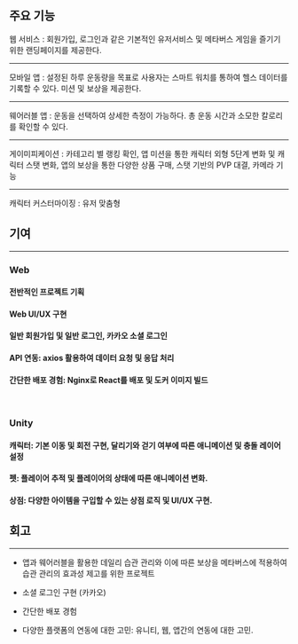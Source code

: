 <div>

## 주요 기능 


웹 서비스 : 회원가입, 로그인과 같은 기본적인 유저서비스 및 메타버스 게임을 즐기기 위한 랜딩페이지를 제공한다.

---

모바일 앱 : 설정된 하루 운동량을 목표로 사용자는 스마트 워치를 통하여 헬스 데이터를 기록할 수 있다. 미션 및 보상을 제공한다.<br />

---

웨어러블 앱 : 운동을 선택하여 상세한 측정이 가능하다. 총 운동 시간과 소모한 칼로리를 확인할 수 있다.

---

게이미피케이션 : 카테고리 별 랭킹 확인, 앱 미션을 통한 캐릭터 외형 5단계 변화 및 캐릭터 스탯 변화, 앱의 보상을 통한 다양한 상품 구매, 스탯 기반의 PVP 대결, 카메라 기능

---

캐릭터 커스터마이징 : 유저 맞춤형
</div>


<div>

## 기여

---

### Web

#### 전반적인 프로젝트 기획

#### Web UI/UX 구현

#### 일반 회원가입 및 일반 로그인, 카카오 소셜 로그인

#### API 연동: axios 활용하여 데이터 요청 및 응답 처리

#### 간단한 배포 경험: Nginx로 React를 배포 및 도커 이미지 빌드

<br/>

### Unity

#### 캐릭터: 기본 이동 및 회전 구현, 달리기와 걷기 여부에 따른 애니메이션 및 충돌 레이어 설정

#### 펫: 플레이어 추적 및 플레이어의 상태에 따른 애니메이션 변화.

#### 상점:  다양한 아이템을 구입할 수 있는 상점 로직 및 UI/UX 구현.


</div>


<div>

## 회고

---

- 앱과 웨어러블을 활용한 데일리 습관 관리와 이에 따른 보상을 메타버스에 적용하여 습관 관리의 효과성 제고를 위한 프로젝트

- 소셜 로그인 구현 (카카오)

- 간단한 배포 경험

- 다양한 플랫폼의 연동에 대한 고민: 유니티, 웹, 앱간의 연동에 대한 고민. 

</div>
